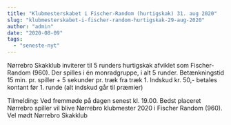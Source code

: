 ```yaml
---
title: "Klubmesterskabet i Fischer-Random (hurtigskak) 31. aug 2020"
slug: "klubmesterskabet-i-fischer-random-hurtigskak-29-aug-2020"
author: "admin"
date: "2020-08-09"
tags: 
  - "seneste-nyt"
---
```


Nørrebro Skakklub inviterer til 5 runders hurtigskak afviklet som Fischer-Random (960). Der spilles i én monradgruppe, i alt 5 runder. Betænkningstid 15 min. pr. spiller + 5 sekunder pr. træk fra træk 1. Indskud kr. 50,- betales kontant før 1. runde (alt indskud går til præmier)

Tilmelding: Ved fremmøde på dagen senest kl. 19.00. Bedst placeret Nørrebro spiller vil blive Nørrebro klubmester 2020 i Fischer Random (960). Vel mødt Nørrebro Skakklub
